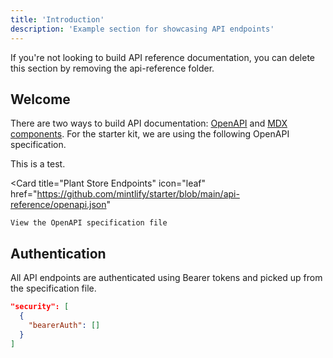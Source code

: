 ```yaml
---
title: 'Introduction'
description: 'Example section for showcasing API endpoints'
---
```


<Note>
    If you're not looking to build API reference documentation, you can delete
    this section by removing the api-reference folder.
</Note>

## Welcome

There are two ways to build API documentation: [OpenAPI](https://mintlify.com/docs/api-playground/openapi/setup) and [MDX components](https://mintlify.com/docs/api-playground/mdx/configuration). For the starter kit, we are using the following OpenAPI specification.

This is a test.

<Card
    title="Plant Store Endpoints"
    icon="leaf"
    href="https://github.com/mintlify/starter/blob/main/api-reference/openapi.json"
>
    View the OpenAPI specification file
</Card>

## Authentication

All API endpoints are authenticated using Bearer tokens and picked up from the specification file.

```json
"security": [
  {
    "bearerAuth": []
  }
]
```
